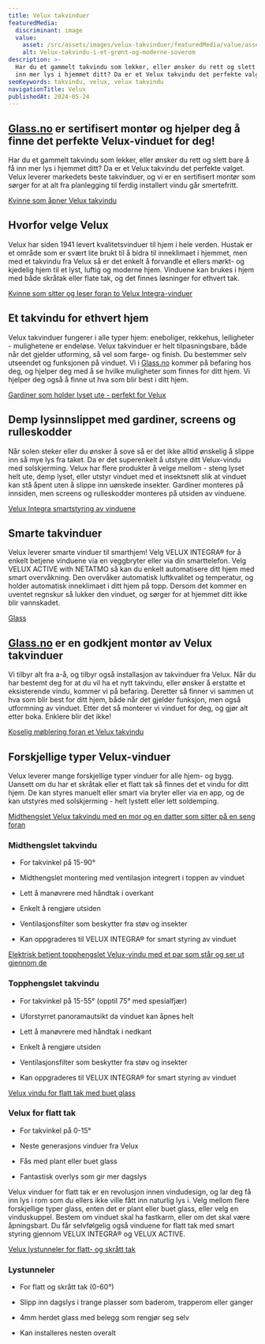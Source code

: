 ```yaml
---
title: Velux takvinduer
featuredMedia:
  discriminant: image
  value:
    asset: /src/assets/images/velux-takvinduer/featuredMedia/value/asset.jpg
    alt: Velux-takvindu-i-et-grønt-og-moderne-soverom
description: >-
  Har du et gammelt takvindu som lekker, eller ønsker du rett og slett bare å få
  inn mer lys i hjemmet ditt? Da er et Velux takvindu det perfekte valget.
seoKeywords: takvindu, velux, velux takvindu
navigationTitle: Velux
publishedAt: 2024-05-24
---
```


## [Glass.no](http://glass.no) er sertifisert montør og hjelper deg å finne det perfekte Velux-vinduet for deg!

Har du et gammelt takvindu som lekker, eller ønsker du rett og slett bare å få inn mer lys i hjemmet ditt? Da er et Velux takvindu det perfekte valget. Velux leverer markedets beste takvinduer, og vi er en sertifisert montør som sørger for at alt fra planlegging til ferdig installert vindu går smertefritt.

[Kvinne som åpner Velux takvindu](https://cdn.sanity.io/images/csbn9wp4/transformed-data/9223a1d39d2321e22a160e6294ccc8eea746b045-1279x851.png)

## Hvorfor velge Velux

Velux har siden 1941 levert kvalitetsvinduer til hjem i hele verden. Hustak er et område som er svært lite brukt til å bidra til inneklimaet i hjemmet, men med et takvindu fra Velux så er det enkelt å forvandle et ellers mørkt- og kjedelig hjem til et lyst, luftig og moderne hjem. Vinduene kan brukes i hjem med både skråtak eller flate tak, og det finnes løsninger for ethvert tak.

[Kvinne som sitter og leser foran to Velux Integra-vinduer](https://cdn.sanity.io/images/csbn9wp4/transformed-data/eac7cdf5fb7b5b242672d51159fa4a8d49f4a568-1280x960.jpg)

## Et takvindu for ethvert hjem

Velux takvinduer fungerer i alle typer hjem: eneboliger, rekkehus, leiligheter - mulighetene er endeløse. Velux takvinduer er helt tilpasningsbare, både når det gjelder utforming, så vel som farge- og finish. Du bestemmer selv utseendet og funksjonen på vinduet. Vi i [Glass.no](http://Glass.no) kommer på befaring hos deg, og hjelper deg med å se hvilke muligheter som finnes for ditt hjem. Vi hjelper deg også å finne ut hva som blir best i ditt hjem.

[Gardiner som holder lyset ute - perfekt for Velux](https://cdn.sanity.io/images/csbn9wp4/transformed-data/82db3895e1593b5643a64693f00c6ab5c8cb8658-1280x850.jpg)

## Demp lysinnslippet med gardiner, screens og rulleskodder

Når solen steker eller du ønsker å sove så er det ikke alltid ønskelig å slippe inn så mye lys fra taket. Da er det superenkelt å utstyre ditt Velux-vindu med solskjerming. Velux har flere produkter å velge mellom - steng lyset helt ute, demp lyset, eller utstyr vinduet med et insektsnett slik at vinduet kan stå åpent uten å slippe inn uønskede insekter. Gardiner monteres på innsiden, men screens og rulleskodder monteres på utsiden av vinduene.

[Velux Integra smartstyring av vinduene](https://cdn.sanity.io/images/csbn9wp4/transformed-data/c3fb2ef5ffc55c6331a6e58e88c89549c399b765-1280x853.jpg)

## Smarte takvinduer

Velux leverer smarte vinduer til smarthjem! Velg VELUX INTEGRA® for å enkelt betjene vinduene via en veggbryter eller via din smarttelefon. Velg VELUX ACTIVE with NETATMO så kan du enkelt automatisere ditt hjem med smart overvåkning. Den overvåker automatisk luftkvalitet og temperatur, og holder automatisk inneklimaet i ditt hjem på topp. Dersom det kommer en uventet regnskur så lukker den vinduet, og sørger for at hjemmet ditt ikke blir vannskadet.

[Glass](https://cdn.sanity.io/images/csbn9wp4/transformed-data/85fc14f5cde8ad903d8c75686d46325089e7281a-750x563.jpg)

## [Glass.no](http://Glass.no) er en godkjent montør av Velux takvinduer

Vi tilbyr alt fra a-å, og tilbyr også installasjon av takvinduer fra Velux. Når du har bestemt deg for at du vil ha et nytt takvindu, eller ønsker å erstatte et eksisterende vindu, kommer vi på befaring. Deretter så finner vi sammen ut hva som blir best for ditt hjem, både når det gjelder funksjon, men også utformning av vinduet. Etter det så monterer vi vinduet for deg, og gjør alt etter boka. Enklere blir det ikke!

[Koselig møblering foran et Velux takvindu](https://cdn.sanity.io/images/csbn9wp4/transformed-data/ffffff5b21da328e0c312e9c906236604be2927c-940x643.jpg)

## Forskjellige typer Velux-vinduer

Velux leverer mange forskjellige typer vinduer for alle hjem- og bygg. Uansett om du har et skråtak eller et flatt tak så finnes det et vindu for ditt hjem. De kan styres manuelt eller smart via bryter eller via en app, og de kan utstyres med solskjerming - helt lystett eller lett soldemping.

[Midthengslet Velux takvindu med en mor og en datter som sitter på en seng foran](https://cdn.sanity.io/images/csbn9wp4/transformed-data/060edff7eb15bbb81a8a8787b8e98f49269596d6-1280x920.jpg)

### Midthengslet takvindu

- For takvinkel på 15-90°

- Midthengslet montering med ventilasjon integrert i toppen av vinduet

- Lett å manøvrere med håndtak i overkant

- Enkelt å rengjøre utsiden

- Ventilasjonsfilter som beskytter fra støv og insekter

- Kan oppgraderes til VELUX INTEGRA® for smart styring av vinduet

[Elektrisk betjent topphengslet Velux-vindu med et par som står og ser ut gjennom de](https://cdn.sanity.io/images/csbn9wp4/transformed-data/4b9f3680cce05d56d9bf95ceef6700b76df0f587-1280x853.jpg)

### Topphengslet takvindu

- For takvinkel på 15-55° (opptil 75° med spesialfjær)

- Uforstyrret panoramautsikt da vinduet kan åpnes helt

- Lett å manøvrere med håndtak i nedkant

- Enkelt å rengjøre utsiden

- Ventilasjonsfilter som beskytter fra støv og insekter

- Kan oppgraderes til VELUX INTEGRA® for smart styring av vinduet

[Velux vindu for flatt tak med buet glass](https://cdn.sanity.io/images/csbn9wp4/transformed-data/19dfab8933d9e7668377272c052afdb742b621ec-1280x850.jpg)

### Velux for flatt tak

- For takvinkel på 0-15°

- Neste generasjons vinduer fra Velux

- Fås med plant eller buet glass

- Fantastisk overlys som gir mer dagslys

Velux vinduer for flatt tak er en revolusjon innen vindudesign, og lar deg få inn lys i rom som du ellers ikke ville fått inn naturlig lys i. Velg mellom flere forskjellige typer glass, enten det er plant eller buet glass, eller velg en vinduskuppel. Bestem om vinduet skal ha fastkarm, eller om det skal være åpningsbart. Du får selvfølgelig også vinduene for flatt tak med smart styring gjennom VELUX INTEGRA® og VELUX ACTIVE.

[Velux lystunneler for flatt- og skrått tak](https://cdn.sanity.io/images/csbn9wp4/transformed-data/f9304a36792e43025cb10aa919d12d9212d4ab11-853x1280.jpg)

### Lystunneler

- For flatt og skrått tak (0-60°)

- Slipp inn dagslys i trange plasser som baderom, trapperom eller ganger

- 4mm herdet glass med belegg som rengjør seg selv

- Kan installeres nesten overalt
